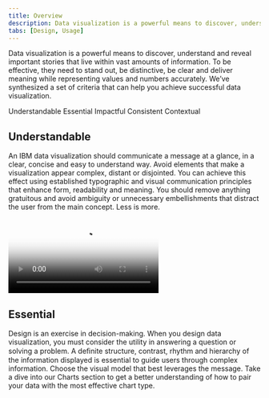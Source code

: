 ```yaml
---
title: Overview
description: Data visualization is a powerful means to discover, understand and reveal important stories that live within vast amounts of information. To be effective, they need to stand out, be distinctive, be clear and deliver meaning while representing values and numbers accurately. We’ve synthesized a set of criteria that can help you achieve successful data visualization.
tabs: [Design, Usage]
---
```


<PageDescription>

Data visualization is a powerful means to discover, understand and reveal important stories that live within vast amounts of information. To be effective, they need to stand out, be distinctive, be clear and deliver meaning while representing values and numbers accurately. We’ve synthesized a set of criteria that can help you achieve successful data visualization.

</PageDescription>

<AnchorLinks>
  <AnchorLink>Understandable</AnchorLink>
  <AnchorLink>Essential</AnchorLink>
  <AnchorLink>Impactful</AnchorLink>
  <AnchorLink>Consistent</AnchorLink>
  <AnchorLink>Contextual</AnchorLink>
</AnchorLinks>

## Understandable

An IBM data visualization should communicate a message at a glance, in a clear, concise and easy to understand way. Avoid elements that make a visualization appear complex, distant or disjointed. You can achieve this effect using established typographic and visual communication principles that enhance form, readability and meaning. You should remove anything gratuitous and avoid ambiguity or unnecessary embellishments that distract the user from the main concept. Less is more.


<Row>
<Column colMd={5} colLg={8}>

<Video
  src="/images/Design/understandable/understandable_video.mp4"
  poster="/images/Design/understandable/understandable.png"
/>

</Column>
</Row>

## Essential

Design is an exercise in decision-making. When you design data visualization, you must consider the utility in answering a question or solving a problem. A deﬁnite structure, contrast, rhythm and hierarchy of the information displayed is essential to guide users through complex information. Choose the visual model that best leverages the message. Take a dive into our Charts section to get a better understanding of how to pair your data with the most effective chart type.






